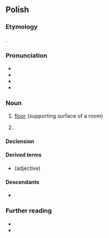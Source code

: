 {{also|podloga}}
==Polish==

===Etymology===
{{deverbal|pl|podłożyć}}.

===Pronunciation===
* {{pl-IPA}}
* {{audio|pl|Pl-podłoga.ogg|Audio}}
* {{hyph|pl|pod|ło|ga}}
* {{rhymes|pl|ɔɡa}}

===Noun===
{{pl-noun|f}}

# [[floor]] (supporting surface of a room)
# {{lb|pl|mathematics|colloquial}} {{l|en|[[floor]]}}

====Declension====
{{pl-decl-noun-f|podło|g|genp=podłóg}}

====Derived terms====
* {{l|pl|podłogowy}} (adjective)

====Descendants====
* {{desc|yi|פּאָדלאָגע|bor=1}}

===Further reading===
* {{R:pl:WSJP}}
* {{R:PWN}}